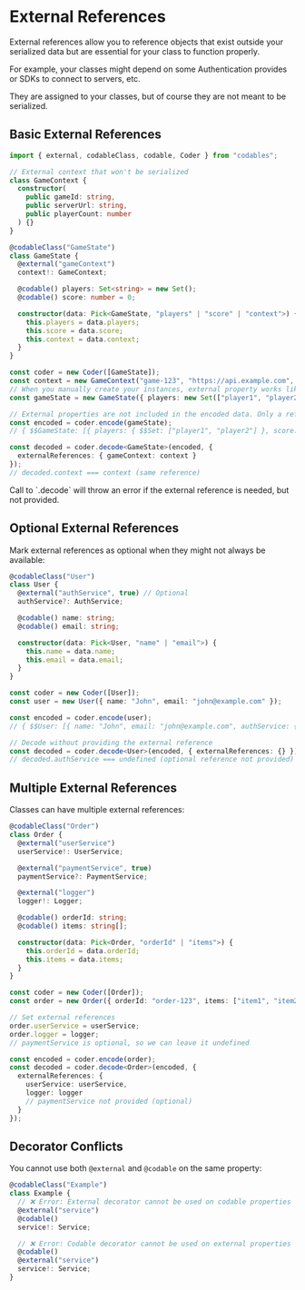 
# External References

External references allow you to reference objects that exist outside your serialized data but are essential for your class to function properly. 

For example, your classes might depend on some Authentication provides or SDKs to connect to servers, etc.

They are assigned to your classes, but of course they are not meant to be serialized.

## Basic External References

```typescript
import { external, codableClass, codable, Coder } from "codables";

// External context that won't be serialized
class GameContext {
  constructor(
    public gameId: string,
    public serverUrl: string,
    public playerCount: number
  ) {}
}

@codableClass("GameState")
class GameState {
  @external("gameContext")
  context!: GameContext;

  @codable() players: Set<string> = new Set();
  @codable() score: number = 0;

  constructor(data: Pick<GameState, "players" | "score" | "context">) {
    this.players = data.players;
    this.score = data.score;
    this.context = data.context;
  }
}

const coder = new Coder([GameState]);
const context = new GameContext("game-123", "https://api.example.com", 4);
// When you manually create your instances, external property works like a regular property.
const gameState = new GameState({ players: new Set(["player1", "player2"]), score: 100, context });

// External properties are not included in the encoded data. Only a reference to the external property is included.
const encoded = coder.encode(gameState);
// { $$GameState: [{ players: { $$Set: ["player1", "player2"] }, score: 100, context: { $$external: { key: "gameContext", isOptional: false } } }] }

const decoded = coder.decode<GameState>(encoded, { 
  externalReferences: { gameContext: context } 
});
// decoded.context === context (same reference)
```

<Callout type="info">
Call to `.decode` will throw an error if the external reference is needed, but not provided.
</Callout>

## Optional External References

Mark external references as optional when they might not always be available:

```typescript
@codableClass("User")
class User {
  @external("authService", true) // Optional
  authService?: AuthService;

  @codable() name: string;
  @codable() email: string;

  constructor(data: Pick<User, "name" | "email">) {
    this.name = data.name;
    this.email = data.email;
  }
}

const coder = new Coder([User]);
const user = new User({ name: "John", email: "john@example.com" });

const encoded = coder.encode(user);
// { $$User: [{ name: "John", email: "john@example.com", authService: { $$external: { key: "authService", isOptional: true } } }] }

// Decode without providing the external reference
const decoded = coder.decode<User>(encoded, { externalReferences: {} });
// decoded.authService === undefined (optional reference not provided)
```

## Multiple External References

Classes can have multiple external references:

```typescript
@codableClass("Order")
class Order {
  @external("userService")
  userService!: UserService;

  @external("paymentService", true)
  paymentService?: PaymentService;

  @external("logger")
  logger!: Logger;

  @codable() orderId: string;
  @codable() items: string[];

  constructor(data: Pick<Order, "orderId" | "items">) {
    this.orderId = data.orderId;
    this.items = data.items;
  }
}

const coder = new Coder([Order]);
const order = new Order({ orderId: "order-123", items: ["item1", "item2"] });

// Set external references
order.userService = userService;
order.logger = logger;
// paymentService is optional, so we can leave it undefined

const encoded = coder.encode(order);
const decoded = coder.decode<Order>(encoded, {
  externalReferences: {
    userService: userService,
    logger: logger
    // paymentService not provided (optional)
  }
});
```


## Decorator Conflicts

You cannot use both `@external` and `@codable` on the same property:

```typescript
@codableClass("Example")
class Example {
  // ❌ Error: External decorator cannot be used on codable properties
  @external("service")
  @codable()
  service!: Service;

  // ❌ Error: Codable decorator cannot be used on external properties  
  @codable()
  @external("service")
  service!: Service;
}
```
